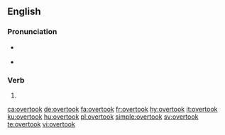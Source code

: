 ==English==

===Pronunciation===
* {{a|US}} {{IPA|/oʊ.vɚ.tʊk/|lang=en}}
* {{audio|En-us-overtook.ogg|Audio (US)|lang=en}}

===Verb===
{{head|en|verb form}}

# {{en-simple past of|overtake}}

[[ca:overtook]]
[[de:overtook]]
[[fa:overtook]]
[[fr:overtook]]
[[hy:overtook]]
[[it:overtook]]
[[ku:overtook]]
[[hu:overtook]]
[[pl:overtook]]
[[simple:overtook]]
[[sv:overtook]]
[[te:overtook]]
[[vi:overtook]]